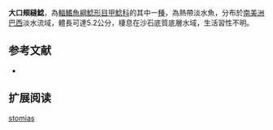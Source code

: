 {{Speciesbox
| name = 大口頰縫鯰
| image = 
| image_width = 250px
| image_caption = 
| status = NE
| status_system = IUCN3.1
| genus = Pareiorhaphis
| species = stomias
| authority = Pereira & Reis, 2002
| synonyms = *''Hemipsilichthys stomias'',Pereira & Reis, 2002
}}

'''大口頰縫鯰'''，為[[輻鰭魚綱|輻鰭魚綱]][[鯰形目|鯰形目]][[甲鯰科|甲鯰科]]的其中一[[種|種]]，為熱帶淡水魚，分布於[[南美洲|南美洲]][[巴西|巴西]]淡水流域，體長可達5.2公分，棲息在沙石底質底層水域，生活習性不明。
==参考文献==
*{{FishBase_species|genus=Pareiorhaphis|species=stomias|year=2015|month=2}}

== 扩展阅读 ==
{{refbegin}}
{{wikispecies-inline|Pareiorhaphis stomias |大口頰縫鯰}}
{{refend}}
{{Taxonbar|from=Q6404557}}

[[Category:頰縫鯰屬|stomias]]